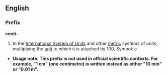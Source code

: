 ==English==
===Prefix===
'''centi-'''

#In the [[International System of Units]] and other [[metric]] systems of units, multiplying the [[unit]] to which it is attached by 100. Symbol: c
*'''Usage note: This prefix is not used in official scientific contexts.  For example, "1 cm" (one centimetre) is written instead as either "10 mm" or "0.01 m".'''